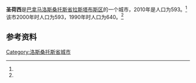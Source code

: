 {{Infobox settlement
|name                   = 圣荷西
|native_name            = 
|settlement_type        = [[市_(巴拿马)|市]]
|image_skyline          = 
|image_caption          = 
|image_alt              = 
|pushpin_map            =
|coordinates_display    = inline,title
|coordinates_region     = PA
|subdivision_type       = 国家
|subdivision_name       = {{flag|Panama}}
|subdivision_type1      = [[巴拿马行政区划|省份]]
|subdivision_name1      = [[洛斯桑托斯省|洛斯桑托斯省]]
|subdivision_type2      = [[区_(巴拿马)|区]]
|subdivision_name2      = [[拉斯塔布斯区|拉斯塔布斯区]]
|leader_title           = 
|leader_name            = 
|established_title      = 设立时间
|established_date       = 
|area_land_km2          = 61.6
|area_footnotes         = <ref name=inec>[http://www.contraloria.gob.pa/inec/archivos/P3601Cuadro11.xls {{Wayback|url=http://www.contraloria.gob.pa/inec/archivos/P3601Cuadro11.xls |date=20160304030354 }} "Cuadro 11 (Superficie, población y densidad de población en la República...)" [Table 11 (Area, population, and population density in the Republic...)<nowiki>]</nowiki>] (.xls). In {{cite web|title=Resultados Finales Básicos|trans-title=Basic Final Results|url=https://www.contraloria.gob.pa/inec/publicaciones/Publicaciones.aspx?ID_SUBCATEGORIA=59&ID_PUBLICACION=360&ID_IDIOMA=1&ID_CATEGORIA=13|publisher=[[巴拿马国家统计及普查局|巴拿马国家统计及普查局]]|accessdate=May 26, 2015|language=es|archive-date=2015-07-10|archive-url=https://web.archive.org/web/20150710070123/http://www.contraloria.gob.pa/inec/Publicaciones/Publicaciones.aspx?ID_SUBCATEGORIA=59&ID_PUBLICACION=360&ID_IDIOMA=1&ID_CATEGORIA=13|dead-url=no}}</ref>
|population_as_of       = 2010
|population_total       = 593
|population_footnotes   = <ref name=inec/>
|population_density_km2 = 9.6
|population_note        = 人口密度数据由计算得出
|timezone1              = [[北美东部时区|东部时区]]
|utc_offset1            = −5
|latd                   = 
|latm                   = 
|lats                   = 
|latNS                  = 
|longd                  = 
|longm                  = 
|longs                  = 
|longEW                 = }}

'''圣荷西'''是[[巴拿马|巴拿马]][[洛斯桑托斯省|洛斯桑托斯省]][[拉斯塔布斯区|拉斯塔布斯区]]的一个城市，2010年是人口为593。<ref name=inec/> 该市2000年时人口为593，1990年时人口为640。<ref name=inec/>

==参考资料==
{{reflist}}

{{Los Santos Province}}

{{coord|7.6667|N|80.2500|W|display=title}}


[[Category:洛斯桑托斯省城市|Category:洛斯桑托斯省城市]]

{{Panama-geo-stub}}
